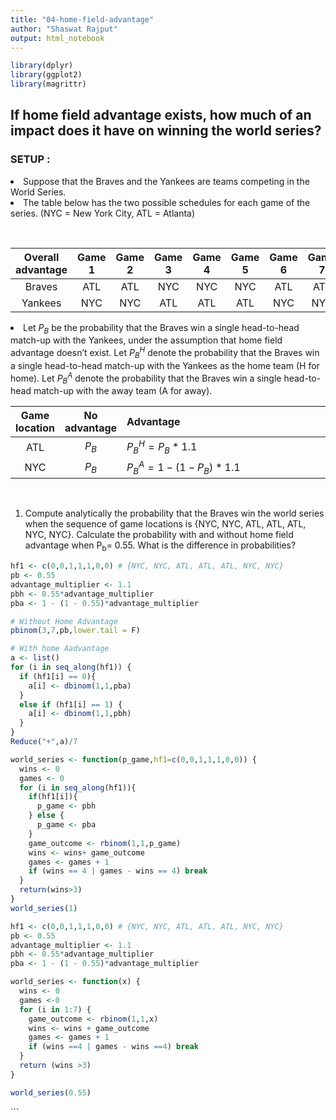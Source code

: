```yaml
---
title: "04-home-field-advantage"
author: "Shaswat Rajput"
output: html_notebook
---
```

```r
library(dplyr)
library(ggplot2)
library(magrittr)
```

## If home field advantage exists, how much of an impact does it have on winning the world series? <br>

### SETUP :
<li> Suppose that the Braves and the Yankees are teams competing in the World Series.</li>
<li> The table below has the two possible schedules for each game of the series. (NYC = New York City, ATL = Atlanta) </li><br>

| Overall advantage | Game 1 | Game 2 | Game 3 | Game 4 | Game 5 | Game 6 | Game 7 |
|:-----------------:|:------:|:------:|:------:|:------:|:------:|:------:|:------:|
|       Braves      |   ATL  |   ATL  |   NYC  |   NYC  |   NYC  |   ATL  |   ATL  |
|      Yankees      |   NYC  |   NYC  |   ATL  |   ATL  |   ATL  |   NYC  |   NYC  |

<li> Let *P*<sub>*B*</sub> be the probability that the Braves win a
    single head-to-head match-up with the Yankees, under the assumption
    that home field advantage doesn’t exist. Let
    *P*<sub>*B*</sub><sup>*H*</sup> denote the probability that the
    Braves win a single head-to-head match-up with the Yankees as the
    home team (H for home). Let *P*<sub>*B*</sub><sup>*A*</sup> denote
    the probability that the Braves win a single head-to-head match-up
    with the away team (A for away).</li>
| Game location |    No advantage   | Advantage                                                            |
|:-------------:|:-----------------:|:---------------------------------------------------------------------|
|      ATL      | *P*<sub>*B*</sub> | *P*<sub>*B*</sub><sup>*H*</sup> = *P*<sub>*B*</sub> \* 1.1           |
|      NYC      | *P*<sub>*B*</sub> | *P*<sub>*B*</sub><sup>*A*</sup> = 1 − (1 − *P*<sub>*B*</sub>) \* 1.1 |
<br>


1. Compute analytically the probability that the Braves win the world series when the sequence of game locations is {NYC, NYC, ATL, ATL, ATL, NYC, NYC}. Calculate the probability with and without home field advantage when P<sub>b</sub>= 0.55. What is the difference in probabilities?

```r
hf1 <- c(0,0,1,1,1,0,0) # {NYC, NYC, ATL, ATL, ATL, NYC, NYC}
pb <- 0.55
advantage_multiplier <- 1.1
pbh <- 0.55*advantage_multiplier
pba <- 1 - (1 - 0.55)*advantage_multiplier

# Without Home Advantage
pbinom(3,7,pb,lower.tail = F)

# With home Aadvantage 
a <- list()
for (i in seq_along(hf1)) {
  if (hf1[i] == 0){
    a[i] <- dbinom(1,1,pba)
  }
  else if (hf1[i] == 1) {
    a[i] <- dbinom(1,1,pbh)
  }
}
Reduce("+",a)/7

world_series <- function(p_game,hf1=c(0,0,1,1,1,0,0)) {
  wins <- 0 
  games <- 0
  for (i in seq_along(hf1)){
    if(hf1[i]){
      p_game <- pbh
    } else {
      p_game <- pba
    }
    game_outcome <- rbinom(1,1,p_game)
    wins <- wins+ game_outcome
    games <- games + 1
    if (wins == 4 | games - wins == 4) break
  }
  return(wins>3)
}
world_series(1)
```





























```r

hf1 <- c(0,0,1,1,1,0,0) # {NYC, NYC, ATL, ATL, ATL, NYC, NYC}
pb <- 0.55
advantage_multiplier <- 1.1
pbh <- 0.55*advantage_multiplier
pba <- 1 - (1 - 0.55)*advantage_multiplier

world_series <- function(x) {
  wins <- 0 
  games <-0 
  for (i in 1:7) {
    game_outcome <- rbinom(1,1,x)
    wins <- wins + game_outcome
    games <- games + 1
    if (wins ==4 | games - wins ==4) break
  }
  return (wins >3)
} 

world_series(0.55)

```
```






